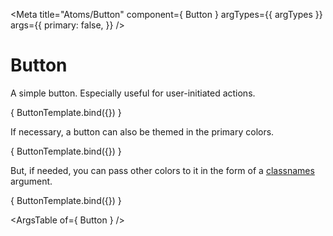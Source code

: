 
<Meta
  title="Atoms/Button"
  component={ Button }
  argTypes={{
    argTypes
  }}
  args={{
    primary: false,
  }}
/>

# Button
A simple button. Especially useful for user-initiated actions.

<Canvas>
  <Story
    name="Simple button"
    argTypes={{}}
  >
    { ButtonTemplate.bind({}) }
  </Story>
</Canvas>

If necessary, a button can also be themed in the primary colors.

<Canvas>
  <Story
    name="Primary button"
    args={{
      primary: true,
    }}
  >
    { ButtonTemplate.bind({}) }
  </Story>
</Canvas>

But, if needed, you can pass other colors to it in the form of a [classnames](https://www.npmjs.com/package/classnames) argument.

<Canvas>
  <Story
    name="Specifying a class"
    args={{
      classes: 'example-class'
    }}
  >
    { ButtonTemplate.bind({}) }
  </Story>
</Canvas>

<ArgsTable of={ Button } />